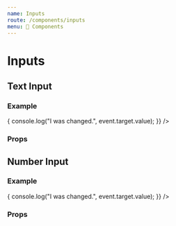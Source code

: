 ```yaml
---
name: Inputs
route: /components/inputs
menu: 🔌 Components
---
```


# Inputs


## Text Input

### Example

<Playground>
  <div class="docz-sdpi-wrapper">
    <SDTextInput
      label="Text Input"
      onChange={event => {
        console.log("I was changed.", event.target.value);
      }}
    />
  </div>
</Playground>

### Props

<Props of={SDTextInput} />

## Number Input

### Example

<Playground>
  <div class="docz-sdpi-wrapper">
    <SDNumberInput
      label="Number Input"
      onChange={event => {
        console.log("I was changed.", event.target.value);
      }}
    />
  </div>
</Playground>

### Props

<Props of={SDNumberInput} />
